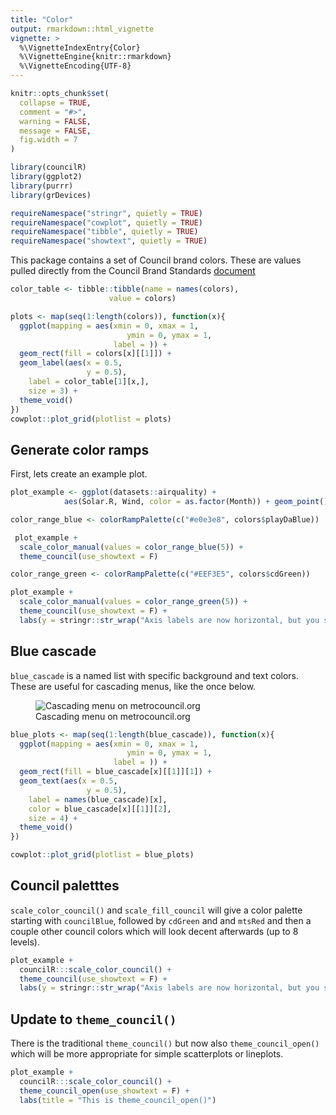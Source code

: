 ```yaml
---
title: "Color"
output: rmarkdown::html_vignette
vignette: >
  %\VignetteIndexEntry{Color}
  %\VignetteEngine{knitr::rmarkdown}
  %\VignetteEncoding{UTF-8}
---
```


```r
knitr::opts_chunk$set(
  collapse = TRUE,
  comment = "#>",
  warning = FALSE,
  message = FALSE,
  fig.width = 7
)
```

```r
library(councilR)
library(ggplot2)
library(purrr)
library(grDevices)

requireNamespace("stringr", quietly = TRUE)
requireNamespace("cowplot", quietly = TRUE)
requireNamespace("tibble", quietly = TRUE)
requireNamespace("showtext", quietly = TRUE)

```

This package contains a set of Council brand colors. These are values pulled directly from the Council Brand Standards [document](https://www.metrotransit.org/Data/Sites/1/media/logos/brand_standards.pdf)

```r
color_table <- tibble::tibble(name = names(colors),
                      value = colors)

plots <- map(seq(1:length(colors)), function(x){
  ggplot(mapping = aes(xmin = 0, xmax = 1,
                          ymin = 0, ymax = 1,
                       label = )) +
  geom_rect(fill = colors[x][[1]]) +
  geom_label(aes(x = 0.5,
                 y = 0.5),
    label = color_table[1][x,],
    size = 3) +
  theme_void()
})
cowplot::plot_grid(plotlist = plots)
```


## Generate color ramps   

First, lets create an example plot.

```r
plot_example <- ggplot(datasets::airquality) + 
            aes(Solar.R, Wind, color = as.factor(Month)) + geom_point()
```


```r
color_range_blue <- colorRampPalette(c("#e0e3e8", colors$playDaBlue))

 plot_example +
  scale_color_manual(values = color_range_blue(5)) +
  theme_council(use_showtext = F)

```
```r
color_range_green <- colorRampPalette(c("#EEF3E5", colors$cdGreen))

plot_example +
  scale_color_manual(values = color_range_green(5)) +
  theme_council(use_showtext = F) +
  labs(y = stringr::str_wrap("Axis labels are now horizontal, but you still need to insert some code to wrap long labels", width = 15))

```

## Blue cascade  

`blue_cascade` is a named list with specific background and text colors. These are useful for cascading menus, like the once below.

![Cascading menu on metrocouncil.org](blue_cascade_menu.png)

```r
blue_plots <- map(seq(1:length(blue_cascade)), function(x){
  ggplot(mapping = aes(xmin = 0, xmax = 1,
                          ymin = 0, ymax = 1,
                       label = )) +
  geom_rect(fill = blue_cascade[x][[1]][1]) +
  geom_text(aes(x = 0.5,
                 y = 0.5),
    label = names(blue_cascade)[x],
    color = blue_cascade[x][[1]][2],
    size = 4) +
  theme_void()
})

cowplot::plot_grid(plotlist = blue_plots)
```


## Council paletttes

`scale_color_council()` and `scale_fill_council` will give a color palette starting with `councilBlue`, followed by `cdGreen` and and `mtsRed` and then a couple other council colors which will look decent afterwards (up to 8 levels).

```r

plot_example +
  councilR:::scale_color_council() +
  theme_council(use_showtext = F) +
  labs(y = stringr::str_wrap("Axis labels are now horizontal, but you still need to insert some code to wrap long labels", width = 15)) 

```

## Update to `theme_council()`

There is the traditional `theme_council()` but now also `theme_council_open()` which will be more appropriate for simple scatterplots or lineplots.

```r
plot_example +
  councilR:::scale_color_council() +
  theme_council_open(use_showtext = F) +
  labs(title = "This is theme_council_open()") 
```
